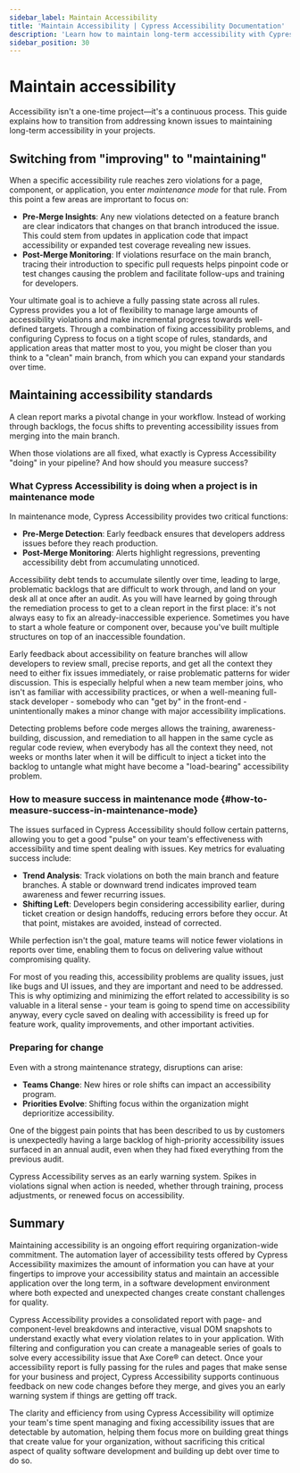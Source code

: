 ```yaml
---
sidebar_label: Maintain Accessibility
title: 'Maintain Accessibility | Cypress Accessibility Documentation'
description: 'Learn how to maintain long-term accessibility with Cypress, using continuous feedback and monitoring to prevent regressions and keep your application accessible.'
sidebar_position: 30
---
```


# Maintain accessibility

Accessibility isn't a one-time project—it's a continuous process. This guide explains how to transition from addressing known issues to maintaining long-term accessibility in your projects.

## Switching from "improving" to "maintaining"

When a specific accessibility rule reaches zero violations for a page, component, or application, you enter _maintenance mode_ for that rule. From this point a few areas are imprortant to focus on:

- **Pre-Merge Insights**: Any new violations detected on a feature branch are clear indicators that changes on that branch introduced the issue. This could stem from updates in application code that impact accessibility or expanded test coverage revealing new issues.
- **Post-Merge Monitoring**: If violations resurface on the main branch, tracing their introduction to specific pull requests helps pinpoint code or test changes causing the problem and facilitate follow-ups and training for developers.

Your ultimate goal is to achieve a fully passing state across all rules. Cypress provides you a lot of flexibility to manage large amounts of accessibility violations and make incremental progress towards well-defined targets. Through a combination of fixing accessibility problems, and configuring Cypress to focus on a tight scope of rules, standards, and application areas that matter most to you, you might be closer than you think to a "clean" main branch, from which you can expand your standards over time.

## Maintaining accessibility standards

A clean report marks a pivotal change in your workflow. Instead of working through backlogs, the focus shifts to preventing accessibility issues from merging into the main branch.

When those violations are all fixed, what exactly is Cypress Accessibility "doing" in your pipeline? And how should you measure success?

### What Cypress Accessibility is doing when a project is in maintenance mode

In maintenance mode, Cypress Accessibility provides two critical functions:

- **Pre-Merge Detection**: Early feedback ensures that developers address issues before they reach production.
- **Post-Merge Monitoring**: Alerts highlight regressions, preventing accessibility debt from accumulating unnoticed.

Accessibility debt tends to accumulate silently over time, leading to large, problematic backlogs that are difficult to work through, and land on your desk all at once after an audit. As you will have learned by going through the remediation process to get to a clean report in the first place: it's not always easy to fix an already-inaccessible experience. Sometimes you have to start a whole feature or component over, because you've built multiple structures on top of an inaccessible foundation.

Early feedback about accessibility on feature branches will allow developers to review small, precise reports, and get all the context they need to either fix issues immediately, or raise problematic patterns for wider discussion. This is especially helpful when a new team member joins, who isn't as familiar with accessibility practices, or when a well-meaning full-stack developer - somebody who can "get by" in the front-end - unintentionally makes a minor change with major accessibility implications.

Detecting problems before code merges allows the training, awareness-building, discussion, and remediation to all happen in the same cycle as regular code review, when everybody has all the context they need, not weeks or months later when it will be difficult to inject a ticket into the backlog to untangle what might have become a "load-bearing" accessibility problem.

### How to measure success in maintenance mode {#how-to-measure-success-in-maintenance-mode}

The issues surfaced in Cypress Accessibility should follow certain patterns, allowing you to get a good "pulse" on your team's effectiveness with accessibility and time spent dealing with issues. Key metrics for evaluating success include:

- **Trend Analysis**: Track violations on both the main branch and feature branches. A stable or downward trend indicates improved team awareness and fewer recurring issues.
- **Shifting Left**: Developers begin considering accessibility earlier, during ticket creation or design handoffs, reducing errors before they occur. At that point, mistakes are avoided, instead of corrected.

While perfection isn't the goal, mature teams will notice fewer violations in reports over time, enabling them to focus on delivering value without compromising quality.

For most of you reading this, accessibility problems are quality issues, just like bugs and UI issues, and they are important and need to be addressed. This is why optimizing and minimizing the effort related to accessibility is so valuable in a literal sense - your team is going to spend time on accessibility anyway, every cycle saved on dealing with accessibility is freed up for feature work, quality improvements, and other important activities.

### Preparing for change

Even with a strong maintenance strategy, disruptions can arise:

- **Teams Change**: New hires or role shifts can impact an accessibility program.
- **Priorities Evolve**: Shifting focus within the organization might deprioritize accessibility.

One of the biggest pain points that has been described to us by customers is unexpectedly having a large backlog of high-priority accessibility issues surfaced in an annual audit, even when they had fixed everything from the previous audit.

Cypress Accessibility serves as an early warning system. Spikes in violations signal when action is needed, whether through training, process adjustments, or renewed focus on accessibility.

## Summary

Maintaining accessibility is an ongoing effort requiring organization-wide commitment. The automation layer of accessibility tests offered by Cypress Accessibility maximizes the amount of information you can have at your fingertips to improve your accessibility status and maintain an accessible application over the long term, in a software development environment where both expected and unexpected changes create constant challenges for quality.

Cypress Accessibility provides a consolidated report with page- and component-level breakdowns and interactive, visual DOM snapshots to understand exactly what every violation relates to in your application. With filtering and configuration you can create a manageable series of goals to solve every accessibility issue that Axe Core® can detect. Once your accessibility report is fully passing for the rules and pages that make sense for your business and project, Cypress Accessibility supports continuous feedback on new code changes before they merge, and gives you an early warning system if things are getting off track.

The clarity and efficiency from using Cypress Accessibility will optimize your team's time spent managing and fixing accessibility issues that are detectable by automation, helping them focus more on building great things that create value for your organization, without sacrificing this critical aspect of quality software development and building up debt over time to do so.
